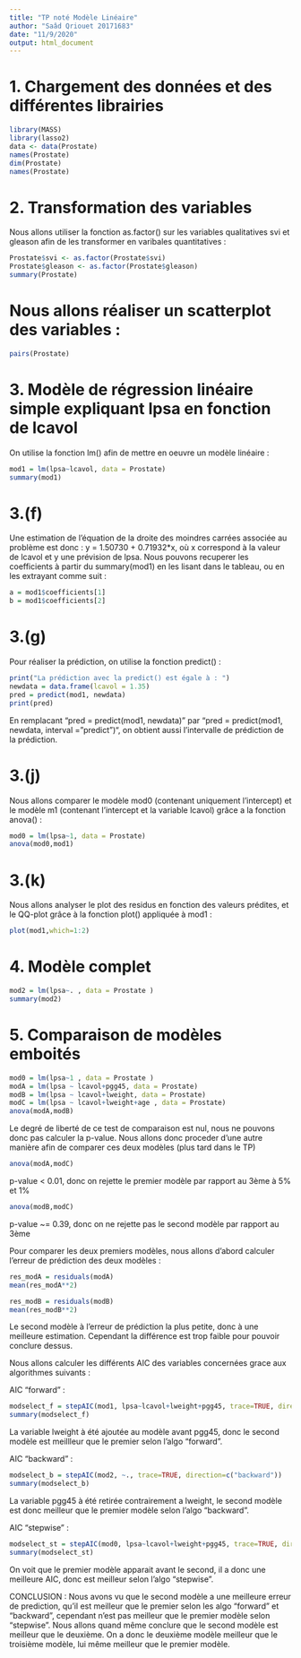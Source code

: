```yaml
---
title: "TP noté Modèle Linéaire"
author: "Saâd Qriouet 20171683"
date: "11/9/2020"
output: html_document
---
```



# 1. Chargement des données et des différentes librairies
```r
library(MASS)
library(lasso2)
data <- data(Prostate)
names(Prostate)
dim(Prostate)
names(Prostate)
```

# 2. Transformation des variables

Nous allons utiliser la fonction as.factor() sur les variables qualitatives svi et gleason afin de les transformer en varibales quantitatives :
```r
Prostate$svi <- as.factor(Prostate$svi)
Prostate$gleason <- as.factor(Prostate$gleason)
summary(Prostate)
```

# Nous allons réaliser un scatterplot des variables :

```r
pairs(Prostate)
```

# 3. Modèle de régression linéaire simple expliquant lpsa en fonction de lcavol
On utilise la fonction lm() afin de mettre en oeuvre un modèle linéaire :
```r
mod1 = lm(lpsa~lcavol, data = Prostate)
summary(mod1)
```

# 3.(f)
Une estimation de l'équation de la droite des moindres carrées associée au problème est donc : y = 1.50730 + 0.71932*x, où x correspond à la valeur de lcavol et y une prévision de lpsa.
Nous pouvons recuperer les coefficients à partir du summary(mod1) en les lisant dans le tableau, ou en les extrayant comme suit : 
```r
a = mod1$coefficients[1]
b = mod1$coefficients[2]
```


# 3.(g)
Pour réaliser la prédiction, on utilise la fonction predict() :
```r
print("La prédiction avec la predict() est égale à : ")
newdata = data.frame(lcavol = 1.35)
pred = predict(mod1, newdata)
print(pred)
```
En remplacant "pred = predict(mod1, newdata)" par 
"pred = predict(mod1, newdata, interval = "predict")", on obtient aussi l'intervalle de prédiction de la prédiction.


# 3.(j)
Nous allons comparer le modèle mod0 (contenant uniquement l'intercept) et le modèle m1 (contenant l'intercept et la variable lcavol) grâce a la fonction anova() :
```r
mod0 = lm(lpsa~1, data = Prostate)
anova(mod0,mod1)
```


# 3.(k)
Nous allons analyser le plot des residus en fonction des valeurs prédites, et le QQ-plot grâce à la fonction plot() appliquée à mod1 :
```r
plot(mod1,which=1:2)
```


# 4. Modèle complet
```r
mod2 = lm(lpsa~. , data = Prostate )
summary(mod2)
```

# 5. Comparaison de modèles emboités
```r
mod0 = lm(lpsa~1 , data = Prostate )
modA = lm(lpsa ~ lcavol+pgg45, data = Prostate)
modB = lm(lpsa ~ lcavol+lweight, data = Prostate)
modC = lm(lpsa ~ lcavol+lweight+age , data = Prostate)
anova(modA,modB)
```
Le degré de liberté de ce test de comparaison est nul, nous ne pouvons donc pas calculer la p-value. Nous allons donc proceder d'une autre manière afin de comparer ces deux modèles (plus tard dans le TP)

```r
anova(modA,modC)
```
p-value < 0.01, donc on rejette le premier modèle par rapport au 3ème à 5% et 1%

```r
anova(modB,modC)
```
p-value ~= 0.39, donc on ne rejette pas le second modèle par rapport au 3ème

Pour comparer les deux premiers modèles, nous allons d'abord calculer l'erreur de prédiction des deux modèles :
```r
res_modA = residuals(modA)
mean(res_modA**2)

res_modB = residuals(modB)
mean(res_modB**2)

```
Le second modèle à l'erreur de prédiction la plus petite, donc à une meilleure estimation. Cependant la différence est trop faible pour pouvoir conclure dessus.


Nous allons calculer les différents AIC des variables concernées grace aux algorithmes suivants :

AIC "forward" :
```r
modselect_f = stepAIC(mod1, lpsa~lcavol+lweight+pgg45, trace=TRUE, direction=c("forward"))
summary(modselect_f)
```
La variable lweight à été ajoutée au modèle avant pgg45, donc le second modèle est meillleur que le premier selon l'algo "forward".

AIC "backward" :
```r
modselect_b = stepAIC(mod2, ~., trace=TRUE, direction=c("backward"))
summary(modselect_b)
```

La variable pgg45 à été retirée contrairement a lweight, le second modèle  est donc meilleur que le premier modèle selon l'algo "backward".


AIC "stepwise" :
```r
modselect_st = stepAIC(mod0, lpsa~lcavol+lweight+pgg45, trace=TRUE, direction=c("both"))
summary(modselect_st)
```
On voit que le premier modèle apparait avant le second, il a donc une meilleure AIC, donc est meilleur selon l'algo "stepwise".


CONCLUSION :
Nous avons vu que le second modèle a une meilleure erreur de prediction, qu'il est meilleur que le premier selon les algo "forward" et "backward", cependant n'est pas meilleur que le premier modèle selon "stepwise".
Nous allons quand même conclure que le second modèle est meilleur que le deuxième.
On a donc le deuxième modèle meilleur que le troisième modèle, lui même meilleur que le premier modèle.

